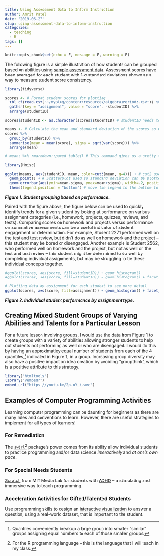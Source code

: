 ```yaml
---
title: Using Assessment Data to Inform Instruction
author: Amrit Patel
date: '2019-06-27'
slug: using-assessment-data-to-inform-instruction
categories:
  - teaching
  - R
tags: []
---
```


```r
knitr::opts_chunk$set(echo = F, message = F, warning = F)
```

The following figure is a simple illustration of how students can be grouped based on abilities using [sample assessment data](https://raw.githubusercontent.com/AmritPatel/myBlog/master/content/resources/algebra1Period3.csv). Assessment scores have been averaged for each student with 1-$\sigma$ standard deviations shown as a way to measure student score consistency.

```r
library(tidyverse)

scores <- # Format student scores for plotting
  tbl_df(read.csv("~/myBlog/content/resources/algebra1Period3.csv")) %>%
  gather(key = "assignment", value = "score", -studentID) %>%
  arrange(studentID)

scores$studentID <- as.character(scores$studentID) # studentID needs to be 'character' vs. 'integer'  for color labeling

means <- # Calculate the mean and standard deviation of the scores so we can disinguish groups
scores %>% 
  group_by(studentID) %>%
  summarise(mean = mean(score), sigma = sqrt(var(score))) %>%
  arrange(mean) 

# means %>% rmarkdown::paged_table() # This command gives us a pretty table when rendered in HTML

library(Hmisc)

ggplot(means, aes(studentID, mean, color=cut2(mean, g=4))) + # cut2 used to group 'mean' data into quantiles
  geom_point() + # Scatterplot used so standard deviation can be plotted with 'mean' data
  geom_errorbar(aes(ymin=mean-sigma, ymax=mean+sigma), width=.2, position=position_dodge(0.05)) +
  theme(legend.position = "bottom") # move the legend to the bottom to allow for wider x-axis
```
***Figure 1. Student grouping based on performance.***

Paired with the figure above, the figure below can be used to quickly identify trends for a given student by looking at performance on various assignment categories (i.e., homework, projects, quizzes, reviews, and tests). Comparing scores on homework and projects versus performance on summative assessments can be a useful indicator of student engagement or determination. For example, Student 2271 performed well on the test and test review, but didn't do as well on homework and the project -- this student may be bored or disengaged. Another example is Student 2562, who performed well on homework and the project, but not as well on the test and test review -- this student might be determined to do well by completing individual assignments, but may be struggling to tie these individual concepts together.

```r
#ggplot(scores, aes(score, fill=studentID)) + geom_histogram()
#ggplot(scores, aes(score, fill=studentID)) + geom_histogram() + facet_grid(assignment ~ .)

# Plotting data by assignment for each student to see more detail
ggplot(scores, aes(score, fill=assignment)) + geom_histogram() + facet_grid(studentID ~ .)
```
***Figure 2. Individual student performance by assignment type.***

## Creating Mixed Student Groups of Varying Abilities and Talents for a Particular Lesson

For a future lesson involving groups, I would use the data from Figure 1 to create groups with a variety of abilities allowing stronger students to help out students not performing as well or who are disengaged. I would do this by having an approximatley equal number of students from each of the 4 quantiles,[^1] indicated in Figure 1, in a group. Increasing group diversity may also have a positive impact on idea creation by avoiding "groupthink", which is a positive attribute to this strategy.

[^1]: Quantiles conveniently breakup a large group into smaller "similar" groups assigning equal numbers to each of those smaller groups.

```r
library("htmltools")
library("vembedr")
embed_url("https://youtu.be/2p-uY_i-wvc")
```

## Examples of Computer Programming Activities 

Learning computer programming can be daunting for beginners as there are many rules and conventions to learn. However, there are useful strategies to implement for all types of learners!

### For Remediation

The [`swirl`](https://swirlstats.com/)[^2] package's power comes from its ability allow individual students to practice programming and/or data science *interactively* and *at one's own pace*.

[^2]: For the R programming language -- this is the language that I will teach in my class.

### For Special Needs Students

[Scratch](https://scratch.mit.edu/about/) from MIT Media Lab for students with [ADHD](https://en.wikipedia.org/wiki/Attention_deficit_hyperactivity_disorder) -- a stimulating and immersive way to teach programming.

### Acceleration Activities for Gifted/Talented Students

Use programming skills to design an [interactive visualization](https://www.r-graph-gallery.com/interactive-charts/) to answer a question, using a real-world dataset, that is important to the student.